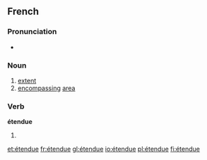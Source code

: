 ==French==

===Pronunciation===
* {{audio|Fr-étendue.ogg|Audio}}

===Noun===
{{infl|fr|noun|g=f}}

# [[extent]]
# [[encompassing]] [[area]]

===Verb===
'''étendue''' {{f}}

# {{feminine past participle of|étendre|lang=French}}

{{tbot entry|French|compass|2007|November}}

[[et:étendue]]
[[fr:étendue]]
[[gl:étendue]]
[[io:étendue]]
[[pl:étendue]]
[[fi:étendue]]